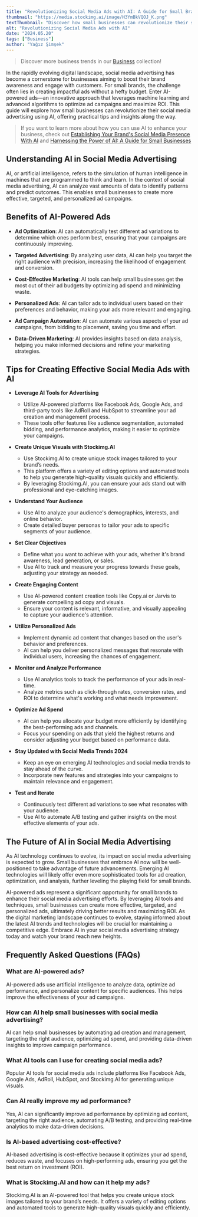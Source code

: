 ```yaml
---
title: "Revolutionizing Social Media Ads with AI: A Guide for Small Brands"
thumbnail: "https://media.stockimg.ai/image/H3YmBkVQOJ_K.png"
textThumbnail: "Discover how small businesses can revolutionize their social media ads with AI. Learn about AI-powered tools, personalized advertising, and tips to optimize your ad campaigns for better results and higher ROI."
alt: "Revolutionizing Social Media Ads with AI"
date: "2024.05.20"
tags: ["Business"]
author: "Yağız Şimşek"
---
```


<CustomImage
    src="https://media.stockimg.ai/image/H3YmBkVQOJ_K.png"
    alt="business woman standing smiling in modern office"
/>

> Discover more business trends in our [Business](https://stockimg.ai/blog/business/) collection!

In the rapidly evolving digital landscape, social media advertising has become a cornerstone for businesses aiming to boost their brand awareness and engage with customers. For small brands, the challenge often lies in creating impactful ads without a hefty budget. Enter AI-powered ads—an innovative approach that leverages machine learning and advanced algorithms to optimize ad campaigns and maximize ROI. This guide will explore how small businesses can revolutionize their social media advertising using AI, offering practical tips and insights along the way.

> If you want to learn more about how you can use AI to enhance your business, check out [Establishing Your Brand's Social Media Presence With AI](https://stockimg.ai/blog/business/establishing-your-brands-social-media-presence) and [Harnessing the Power of AI: A Guide for Small Businesses](https://stockimg.ai/blog/business/harnessing-the-power-of-ai)

## Understanding AI in Social Media Advertising

AI, or artificial intelligence, refers to the simulation of human intelligence in machines that are programmed to think and learn. In the context of social media advertising, AI can analyze vast amounts of data to identify patterns and predict outcomes. This enables small businesses to create more effective, targeted, and personalized ad campaigns.

## Benefits of AI-Powered Ads

<CustomImage
    src="https://media.stockimg.ai/image/osPnFCUylgAN.png"
    alt="soap product photo"
/>

- **Ad Optimization**: AI can automatically test different ad variations to determine which ones perform best, ensuring that your campaigns are continuously improving.

- **Targeted Advertising**: By analyzing user data, AI can help you target the right audience with precision, increasing the likelihood of engagement and conversion.

- **Cost-Effective Marketing**: AI tools can help small businesses get the most out of their ad budgets by optimizing ad spend and minimizing waste.

- **Personalized Ads**: AI can tailor ads to individual users based on their preferences and behavior, making your ads more relevant and engaging.

- **Ad Campaign Automation**: AI can automate various aspects of your ad campaigns, from bidding to placement, saving you time and effort.

- **Data-Driven Marketing**: AI provides insights based on data analysis, helping you make informed decisions and refine your marketing strategies.

## Tips for Creating Effective Social Media Ads with AI

<CustomImage
    src="https://media.stockimg.ai/image/T41BHn7aRcuv.png"
    alt="frut filling product"
/>

- **Leverage AI Tools for Advertising**
    - Utilize AI-powered platforms like Facebook Ads, Google Ads, and third-party tools like AdRoll and HubSpot to streamline your ad creation and management process.
    - These tools offer features like audience segmentation, automated bidding, and performance analytics, making it easier to optimize your campaigns.

- **Create Unique Visuals with Stockimg.AI**
    - Use Stockimg.AI to create unique stock images tailored to your brand’s needs.
    - This platform offers a variety of editing options and automated tools to help you generate high-quality visuals quickly and efficiently.
    - By leveraging Stockimg.AI, you can ensure your ads stand out with professional and eye-catching images.

- **Understand Your Audience**
    - Use AI to analyze your audience's demographics, interests, and online behavior.
    - Create detailed buyer personas to tailor your ads to specific segments of your audience.

- **Set Clear Objectives**
    - Define what you want to achieve with your ads, whether it's brand awareness, lead generation, or sales.
    - Use AI to track and measure your progress towards these goals, adjusting your strategy as needed.

- **Create Engaging Content**
    - Use AI-powered content creation tools like Copy.ai or Jarvis to generate compelling ad copy and visuals.
    - Ensure your content is relevant, informative, and visually appealing to capture your audience's attention.

- **Utilize Personalized Ads**
    - Implement dynamic ad content that changes based on the user's behavior and preferences.
    - AI can help you deliver personalized messages that resonate with individual users, increasing the chances of engagement.

- **Monitor and Analyze Performance**
    - Use AI analytics tools to track the performance of your ads in real-time.
    - Analyze metrics such as click-through rates, conversion rates, and ROI to determine what's working and what needs improvement.

- **Optimize Ad Spend**
    - AI can help you allocate your budget more efficiently by identifying the best-performing ads and channels.
    - Focus your spending on ads that yield the highest returns and consider adjusting your budget based on performance data.

- **Stay Updated with Social Media Trends 2024**
    - Keep an eye on emerging AI technologies and social media trends to stay ahead of the curve.
    - Incorporate new features and strategies into your campaigns to maintain relevance and engagement.

- **Test and Iterate**
    - Continuously test different ad variations to see what resonates with your audience.
    - Use AI to automate A/B testing and gather insights on the most effective elements of your ads.

## The Future of AI in Social Media Advertising

<CustomImage
    src="https://media.stockimg.ai/image/yodoPZygyllE.png"
    alt="a coffee cup"
/>

As AI technology continues to evolve, its impact on social media advertising is expected to grow. Small businesses that embrace AI now will be well-positioned to take advantage of future advancements. Emerging AI technologies will likely offer even more sophisticated tools for ad creation, optimization, and analysis, further leveling the playing field for small brands.

AI-powered ads represent a significant opportunity for small brands to enhance their social media advertising efforts. By leveraging AI tools and techniques, small businesses can create more effective, targeted, and personalized ads, ultimately driving better results and maximizing ROI. As the digital marketing landscape continues to evolve, staying informed about the latest AI trends and technologies will be crucial for maintaining a competitive edge. Embrace AI in your social media advertising strategy today and watch your brand reach new heights.

## Frequently Asked Questions (FAQs)

### What are AI-powered ads?

AI-powered ads use artificial intelligence to analyze data, optimize ad performance, and personalize content for specific audiences. This helps improve the effectiveness of your ad campaigns.

### How can AI help small businesses with social media advertising?

AI can help small businesses by automating ad creation and management, targeting the right audience, optimizing ad spend, and providing data-driven insights to improve campaign performance.

### What AI tools can I use for creating social media ads?

Popular AI tools for social media ads include platforms like Facebook Ads, Google Ads, AdRoll, HubSpot, and Stockimg.AI for generating unique visuals.

### Can AI really improve my ad performance?

Yes, AI can significantly improve ad performance by optimizing ad content, targeting the right audience, automating A/B testing, and providing real-time analytics to make data-driven decisions.

### Is AI-based advertising cost-effective?

AI-based advertising is cost-effective because it optimizes your ad spend, reduces waste, and focuses on high-performing ads, ensuring you get the best return on investment (ROI).

### What is Stockimg.AI and how can it help my ads?

Stockimg.AI is an AI-powered tool that helps you create unique stock images tailored to your brand’s needs. It offers a variety of editing options and automated tools to generate high-quality visuals quickly and efficiently.
